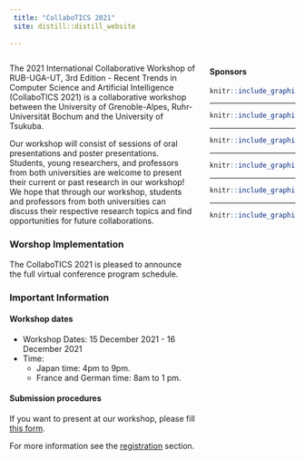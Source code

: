 ```yaml
---
 title: "CollaboTICS 2021"
 site: distill::distill_website
 
---
```


<div style="width: 30%; float: right;">

#### Sponsors

```r
knitr::include_graphics("imgs/ut2.png")
```

-----

```r
knitr::include_graphics("imgs/uga2.png")
```

-----


```r
knitr::include_graphics("imgs/rub.png")
```

-----

```r
knitr::include_graphics("imgs/cnrs.png")
```

-----


```r
knitr::include_graphics("imgs/region.png")
```

-----


```r
knitr::include_graphics("imgs/c_air.png")
```


</div>


 
<div style="width: 65%; float: left;">


The 2021 International Collaborative Workshop of RUB-UGA-UT, 3rd Edition - Recent Trends in Computer Science and Artificial Intelligence (CollaboTICS 2021) is a collaborative workshop between the University of Grenoble-Alpes, Ruhr-Universität Bochum and the University of Tsukuba.

Our workshop will consist of sessions of oral presentations and poster presentations. Students, young researchers, and professors from both universities are welcome to present their current or past research in our workshop! We hope that through our workshop, students and professors from both universities can discuss their respective research topics and find opportunities for future collaborations.

<!-- The main goal is to to accelerate the future preparation for Double -->
<!-- Degree Program (DDP) between the University of Tsukuba and Univeristy of Grenoble-Alpes and to enhance the internationality and independence of mind of students of both universities.   -->


### Worshop Implementation

The CollaboTICS 2021 is pleased to announce the full virtual conference program schedule.

### Important Information

#### Workshop dates

- Workshop Dates: 15 December 2021 - 16 December 2021
- Time: 
  - Japan time: 4pm to 9pm.
  - France and German time: 8am to 1 pm. 

#### Submission procedures

If you want to present at our workshop, please fill [this form](https://forms.gle/Tp8p1oDUEjfK3VSn6).

For more information see the [registration](https://CollaboTICS2021.github.io/registration) section.

</div>
